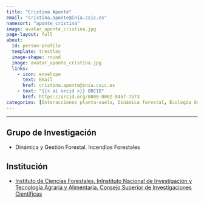 ```yaml
---
title: "Cristina Aponte"
email: "cristina.aponte@inia.csic.es"  
namesort: "aponte_cristina"
image: avatar_aponte_cristina.jpg
page-layout: full
about: 
  id: person-profile
  template: trestles
  image-shape: round
  image: avatar_aponte_cristina.jpg
  links:
    - icon: envelope
      text: Email
      href: cristina.aponte@inia.csic.es
    - text: "{{< ai orcid >}} ORCID"
      href: https://orcid.org/0000-0002-8457-7573
categories: [Interacciones planta-suelo, Dinámica forestal, Ecología de Suelos]
---
```

 
<hr>

:::{#person-profile}

## Grupo de Investigación
- Dinámica y Gestión Forestal. Incendios Forestales

## Institución
- [Instituto de Ciencias Forestales, InInstituto Nacional de Investigación y Tecnología Agraria y Alimentaria. Consejo Superior de Investigaciones Científicas](https://www.inia.es/)

:::
